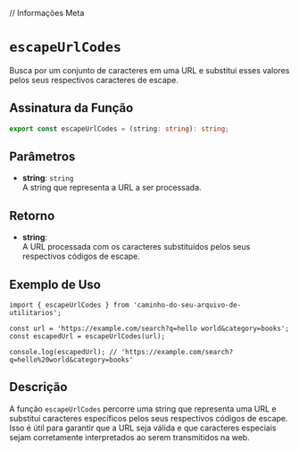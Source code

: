 
// Informações Meta
<Meta title="Functions/escapeUrlCodes" />

# `escapeUrlCodes`

Busca por um conjunto de caracteres em uma URL e substitui esses valores pelos seus respectivos caracteres de escape.

## Assinatura da Função

```typescript
export const escapeUrlCodes = (string: string): string;
```

## Parâmetros

- **string**: `string`  
  A string que representa a URL a ser processada.

## Retorno

- **string**:  
  A URL processada com os caracteres substituídos pelos seus respectivos códigos de escape.

## Exemplo de Uso

```tsx
import { escapeUrlCodes } from 'caminho-do-seu-arquivo-de-utilitarios';

const url = 'https://example.com/search?q=hello world&category=books';
const escapedUrl = escapeUrlCodes(url);

console.log(escapedUrl); // 'https://example.com/search?q=hello%20world&category=books'
```

## Descrição

A função `escapeUrlCodes` percorre uma string que representa uma URL e substitui caracteres específicos pelos seus respectivos códigos de escape. Isso é útil para garantir que a URL seja válida e que caracteres especiais sejam corretamente interpretados ao serem transmitidos na web.
